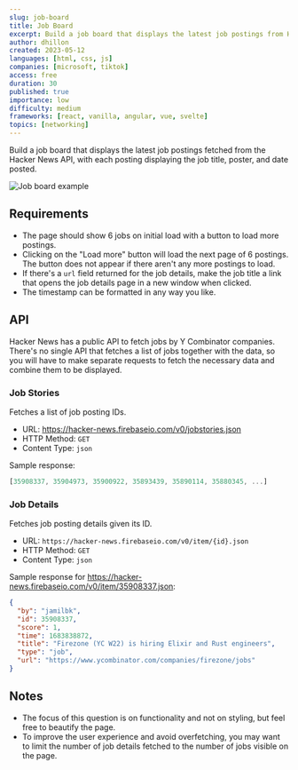 ```yaml
---
slug: job-board
title: Job Board
excerpt: Build a job board that displays the latest job postings from Hacker News
author: dhillon
created: 2023-05-12
languages: [html, css, js]
companies: [microsoft, tiktok]
access: free
duration: 30
published: true
importance: low
difficulty: medium
frameworks: [react, vanilla, angular, vue, svelte]
topics: [networking]
---
```


Build a job board that displays the latest job postings fetched from the Hacker News API, with each posting displaying the job title, poster, and date posted.

![Job board example](/img/questions/job-board/job-board-example.png)

## Requirements

- The page should show 6 jobs on initial load with a button to load more postings.
- Clicking on the "Load more" button will load the next page of 6 postings. The button does not appear if there aren't any more postings to load.
- If there's a `url` field returned for the job details, make the job title a link that opens the job details page in a new window when clicked.
- The timestamp can be formatted in any way you like.

## API

Hacker News has a public API to fetch jobs by Y Combinator companies. There's no single API that fetches a list of jobs together with the data, so you will have to make separate requests to fetch the necessary data and combine them to be displayed.

### Job Stories

Fetches a list of job posting IDs.

- URL: https://hacker-news.firebaseio.com/v0/jobstories.json
- HTTP Method: `GET`
- Content Type: `json`

Sample response:

```js
[35908337, 35904973, 35900922, 35893439, 35890114, 35880345, ...]
```

### Job Details

Fetches job posting details given its ID.

- URL: `https://hacker-news.firebaseio.com/v0/item/{id}.json`
- HTTP Method: `GET`
- Content Type: `json`

Sample response for https://hacker-news.firebaseio.com/v0/item/35908337.json:

```json
{
  "by": "jamilbk",
  "id": 35908337,
  "score": 1,
  "time": 1683838872,
  "title": "Firezone (YC W22) is hiring Elixir and Rust engineers",
  "type": "job",
  "url": "https://www.ycombinator.com/companies/firezone/jobs"
}
```

## Notes

- The focus of this question is on functionality and not on styling, but feel free to beautify the page.
- To improve the user experience and avoid overfetching, you may want to limit the number of job details fetched to the number of jobs visible on the page.
